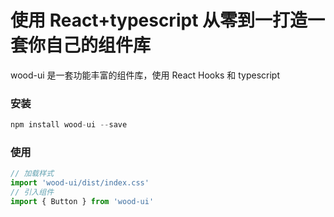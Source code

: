 
<Meta title="Welcome" />

# 使用 React+typescript 从零到一打造一套你自己的组件库
wood-ui 是一套功能丰富的组件库，使用 React Hooks 和 typescript
### 安装

~~~javascript
npm install wood-ui --save
~~~
### 使用
~~~javascript
// 加载样式
import 'wood-ui/dist/index.css'
// 引入组件
import { Button } from 'wood-ui'
~~~
